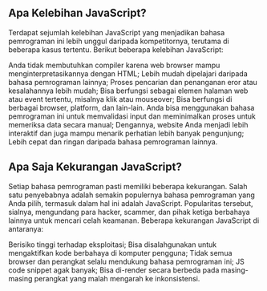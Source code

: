 ## Apa Kelebihan JavaScript?

Terdapat sejumlah kelebihan JavaScript yang menjadikan bahasa pemrograman ini lebih unggul daripada kompetitornya, terutama di beberapa kasus tertentu. Berikut beberapa kelebihan JavaScript:

Anda tidak membutuhkan compiler karena web browser mampu menginterpretasikannya dengan HTML;
Lebih mudah dipelajari daripada bahasa pemrograman lainnya;
Proses pencarian dan penanganan eror atau kesalahannya lebih mudah;
Bisa berfungsi sebagai elemen halaman web atau event tertentu, misalnya klik atau mouseover;
Bisa berfungsi di berbagai browser, platform, dan lain-lain.
Anda bisa menggunakan bahasa pemrograman ini untuk memvalidasi input dan meminimalkan proses untuk memeriksa data secara manual;
Dengannya, website Anda menjadi lebih interaktif dan juga mampu menarik perhatian lebih banyak pengunjung;
Lebih cepat dan ringan daripada bahasa pemrograman lainnya.

## Apa Saja Kekurangan JavaScript?

Setiap bahasa pemrograman pasti memiliki beberapa kekurangan. Salah satu penyebabnya adalah semakin populernya bahasa pemrograman yang Anda pilih, termasuk dalam hal ini adalah JavaScript. Popularitas tersebut, sialnya, mengundang para hacker, scammer, dan pihak ketiga berbahaya lainnya untuk mencari celah keamanan. Beberapa kekurangan JavaScript di antaranya:

Berisiko tinggi terhadap eksploitasi;
Bisa disalahgunakan untuk mengaktifkan kode berbahaya di komputer pengguna;
Tidak semua browser dan perangkat selalu mendukung bahasa pemrograman ini;
JS code snippet agak banyak;
Bisa di-render secara berbeda pada masing-masing perangkat yang malah mengarah ke inkonsistensi.
